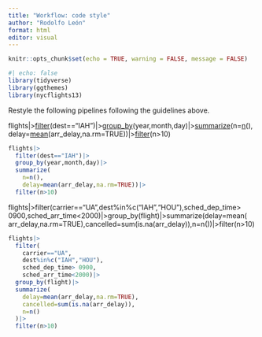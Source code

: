 ```yaml
---
title: "Workflow: code style"
author: "Rodolfo León"
format: html
editor: visual
---
```


```r
knitr::opts_chunk$set(echo = TRUE, warning = FALSE, message = FALSE)
```

```r
#| echo: false
library(tidyverse)
library(ggthemes)
library(nycflights13)
```

Restyle the following pipelines following the guidelines above.

flights\|\>[filter](https://dplyr.tidyverse.org/reference/filter.html)(dest=="IAH")\|\>[group_by](https://dplyr.tidyverse.org/reference/group_by.html)(year,month,day)\|\>[summarize](https://dplyr.tidyverse.org/reference/summarise.html)(n=[n](https://dplyr.tidyverse.org/reference/context.html)(), delay=[mean](https://rdrr.io/r/base/mean.html)(arr_delay,na.rm=TRUE))\|\>[filter](https://dplyr.tidyverse.org/reference/filter.html)(n\>10)

```r
flights|>
  filter(dest=="IAH")|>
  group_by(year,month,day)|>
  summarize(
    n=n(),
    delay=mean(arr_delay,na.rm=TRUE))|>
  filter(n>10)
```

flights\|\>filter(carrier=="UA",dest%in%c("IAH","HOU"),sched_dep_time\> 0900,sched_arr_time\<2000)\|\>group_by(flight)\|\>summarize(delay=mean( arr_delay,na.rm=TRUE),cancelled=sum(is.na(arr_delay)),n=n())\|\>filter(n\>10)

```r
flights|>
  filter(
    carrier=="UA",
    dest%in%c("IAH","HOU"),
    sched_dep_time> 0900,
    sched_arr_time<2000)|>
  group_by(flight)|>
  summarize(
    delay=mean(arr_delay,na.rm=TRUE),
    cancelled=sum(is.na(arr_delay)),
    n=n()
  )|>
  filter(n>10)
```
